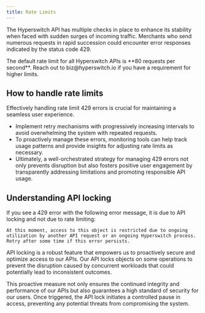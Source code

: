 ```yaml
---
title: Rate Limits
---
```


The Hyperswitch API has multiple checks in place to enhance its stability when faced with sudden surges of incoming traffic. Merchants who send numerous requests in rapid succession could encounter error responses indicated by the status code 429.

<Warning>
  The default rate limit for all Hyperswitch APIs is **80 requests per second**.
  Reach out to biz@hyperswitch.io if you have a requirement for higher limits.
</Warning>

## How to handle rate limits

Effectively handling rate limit 429 errors is crucial for maintaining a seamless user experience.

- Implement retry mechanisms with progressively increasing intervals to avoid overwhelming the system with repeated requests.
- To proactively manage these errors, monitoring tools can help track usage patterns and provide insights for adjusting rate limits as necessary.
- Ultimately, a well-orchestrated strategy for managing 429 errors not only prevents disruption but also fosters positive user engagement by transparently addressing limitations and promoting responsible API usage.

## Understanding API locking

If you see a 429 error with the following error message, it is due to API locking and not due to rate limiting:

```text
At this moment, access to this object is restricted due to ongoing utilization by another API request or an ongoing Hyperswitch process. Retry after some time if this error persists.
```

API locking is a robust feature that empowers us to proactively secure and optimize access to our APIs. Our API locks objects on some operations to prevent the disruption caused by concurrent workloads that could potentially lead to inconsistent outcomes.

This proactive measure not only ensures the continued integrity and performance of our APIs but also guarantees a high standard of security for our users. Once triggered, the API lock initiates a controlled pause in access, preventing any potential threats from compromising the system.
